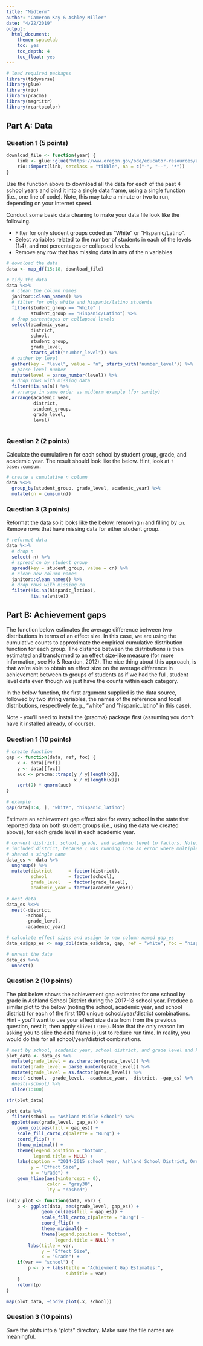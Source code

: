 ```yaml
---
title: "Midterm"
author: "Cameron Kay & Ashley Miller"
date: "4/22/2019"
output:
  html_document:
    theme: spacelab
    toc: yes
    toc_depth: 4
    toc_float: yes
---
```


```r
# load required packages
library(tidyverse)
library(glue)
library(rio)
library(pracma)
library(magrittr)
library(rcartocolor)
```

## Part A: Data

### Question 1 (5 points) 

```r
download_file <- function(year) {
    link <- glue::glue("https://www.oregon.gov/ode/educator-resources/assessment/TestResults20{year}/pagr_schools_ela_raceethnicity_{year-1}{year}.xlsx")
    rio::import(link, setclass = "tibble", na = c("-", "--", "*"))
}
```

Use the function above to download all the data for each of the past 4 school years and bind it into a single data frame, using a single function (i.e., one line of code). Note, this may take a minute or two to run, depending on your Internet speed.

Conduct some basic data cleaning to make your data file look like the following.

  + Filter for only student groups coded as "White" or "Hispanic/Latino".
  + Select variables related to the number of students in each of the levels (1:4), and not percentages or collapsed levels.
  + Remove any row that has missing data in any of the n variables
  
```r
# download the data
data <- map_df(15:18, download_file)

# tidy the data
data %<>%
  # clean the column names
  janitor::clean_names() %>%
  # filter for only white and hispanic/latino students
  filter(student_group == "White" |
         student_group == "Hispanic/Latino") %>%
  # drop percentages or collapsed levels 
  select(academic_year,
         district,
         school,
         student_group,
         grade_level,
         starts_with("number_level")) %>%
  # gather by level
  gather(key = "level", value = "n", starts_with("number_level")) %>%
  # parse level number
  mutate(level = parse_number(level)) %>%
  # drop rows with missing data
  filter(!is.na(n)) %>%
  # arrange in same order as midterm example (for sanity)
  arrange(academic_year,
          district,
          student_group,
          grade_level,
          level)
  
```

### Question 2 (2 points)

Calculate the cumulative n for each school by student group, grade, and academic year. The result should look like the below. Hint, look at `?base::cumsum.`

```r
# create a cumulative n column
data %<>%
  group_by(student_group, grade_level, academic_year) %>%
  mutate(cn = cumsum(n))
```

### Question 3 (3 points)

Reformat the data so it looks like the below, removing `n` and filling by `cn`. Remove rows that have missing data for either student group.

```r
# reformat data
data %<>%
  # drop n
  select(-n) %>%
  # spread cn by student group
  spread(key = student_group, value = cn) %>%
  # clean new column names
  janitor::clean_names() %>%
  # drop rows with missing cn
  filter(!is.na(hispanic_latino),
         !is.na(white))
```

## Part B: Achievement gaps

The function below estimates the average difference between two distributions in terms of an effect size. In this case, we are using the cumulative counts to approximate the empirical cumulative distribution function for each group. The distance between the distributions is then estimated and transformed to an effect size-like measure (for more information, see Ho & Reardon, 2012). The nice thing about this approach, is that we’re able to obtain an effect size on the average difference in achievement between to groups of students as if we had the full, student level data even though we just have the counts within each category.

In the below function, the first argument supplied is the data source, followed by two string variables, the names of the reference and focal distributions, respectively (e.g., "white" and "hispanic_latino" in this case).

Note - you’ll need to install the {pracma} package first (assuming you don’t have it installed already, of course).

### Question 1 (10 points) 

```r
# create function
gap <- function(data, ref, foc) {
    x <- data[[ref]]
    y <- data[[foc]]
    auc <- pracma::trapz(y / y[length(x)],
                         x / x[length(x)])
    sqrt(2) * qnorm(auc)
}

# example
gap(data[1:4, ], "white", "hispanic_latino")
```

Estimate an achievement gap effect size for every school in the state that reported data on both student groups (i.e., using the data we created above), for each grade level in each academic year.

```r
# convert district, school, grade, and academic level to factors. Note: I 
# included district, because I was running into an error where multiple schools
# shared a single name
data_es <- data %>%
  ungroup() %>%
  mutate(district      = factor(district),
         school        = factor(school),
         grade_level   = factor(grade_level),
         academic_year = factor(academic_year))

# nest data
data_es %<>%
  nest(-district, 
       -school,
       -grade_level,
       -academic_year)

# calculate effect sizes and assign to new column named gap_es
data_es$gap_es <- map_dbl(data_es$data, gap, ref = "white", foc = "hispanic_latino")

# unnest the data 
data_es %<>%
  unnest()
```

### Question 2 (10 points) 

The plot below shows the achievement gap estimates for one school by grade in Ashland School District during the 2017-18 school year. Produce a similar plot to the below (noting the school, academic year, and school district) for each of the first 100 unique school/year/district combinations. Hint - you’ll want to use your effect size data from from the previous question, nest it, then apply `slice(1:100)`. Note that the only reason I’m asking you to slice the data frame is just to reduce run time. In reality, you would do this for all school/year/district combinations.

```r

# nest by school, academic year, school district, and grade level and keep only the first 100 observations
plot_data <- data_es %>%
  mutate(grade_level = as.character(grade_level)) %>%
  mutate(grade_level = parse_number(grade_level)) %>%
  mutate(grade_level = as.factor(grade_level)) %>%
  nest(-school, -grade_level, -academic_year, -district, -gap_es) %>%
  #nest(-school) %>%
  slice(1:100)

str(plot_data)

plot_data %>%
  filter(school == "Ashland Middle School") %>%
  ggplot(aes(grade_level, gap_es)) +
    geom_col(aes(fill = gap_es)) +
    scale_fill_carto_c(palette = "Burg") +
    coord_flip() +
    theme_minimal() +
    theme(legend.position = "bottom",
          legend.title = NULL) +
    labs(caption = "2014-2015 school year, Ashland School District, Oregon",
         y = "Effect Size",
         x = "Grade") +
    geom_hline(aes(yintercept = 0),
               color = "gray30", 
               lty = "dashed")

indiv_plot <- function(data, var) {
    p <- ggplot(data, aes(grade_level, gap_es)) +
             geom_col(aes(fill = gap_es)) +
             scale_fill_carto_c(palette = "Burg") +
             coord_flip() +
             theme_minimal() +
             theme(legend.position = "bottom",
                  legend.title = NULL) +
        labs(title = var,
             y = "Effect Size",
             x = "Grade") +
    if(var == "school") {
        p <- p + labs(title = "Achievment Gap Estimates:",
                      subtitle = var)
    }
    return(p)
}

map(plot_data, ~indiv_plot(.x, school))

```

### Question 3 (10 points) 

Save the plots into a “plots” directory. Make sure the file names are meaningful.

```r

```
